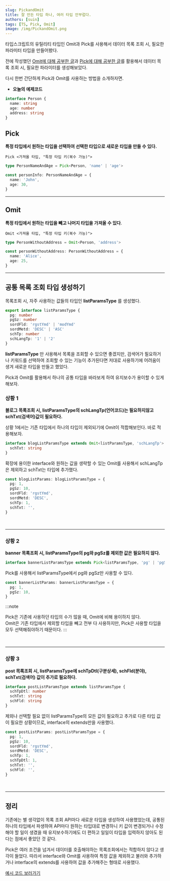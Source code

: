 ```yaml
---
slug: PickandOmit
title: 잘 만든 타입 하나, 여러 타입 안부럽다.
authors: [suin]
tags: [TS, Pick, Omit]
image: /img/PickandOmit.png
---
```


타입스크립트의 유틸리티 타입인 Omit과 Pick를 사용해서 데이터 목록 조회 시, 필요한 파라미터 타입을 만들어봤다.

<!--truncate-->

<ThumNailImage src='/img/PickandOmit.png' alt='commonType 이미지' />

전에 작성했던 [Omit에 대해 공부한 글](2023-09-29-mdx-blog-post.mdx)과 [Pick에 대해 공부한 글](2023-09-30-mdx-blog-post.mdx)를 활용해서 데이터 목록 조회 시, 필요한 파라미터를 생성해보았다.

다시 한번 간단하게 Pick과 Omit를 사용하는 방법을 소개하자면.

- **오늘의 예제코드**

```ts
interface Person {
  name: string
  age: number
  address: string
}
```

## Pick

**특정 타입에서 원하는 타입을 선택하여 선택한 타입으로 새로운 타입을 만들 수 있다.**

`Pick <가져올 타입, "특정 타입 키(복수 가능)">`

```ts
type PersonNameAndAge = Pick<Person, 'name' | 'age'>

const personInfo: PersonNameAndAge = {
  name: 'John',
  age: 30,
}
```

---

## Omit

**특정 타입에서 원하는 타입을 빼고 나머지 타입을 가져올 수 있다**.

`Omit <가져올 타입, "특정 타입 키(복수 가능)">`

```ts
type PersonWithoutAddress = Omit<Person, 'address'>

const personWithoutAddress: PersonWithoutAddress = {
  name: 'Alice',
  age: 25,
}
```

---

## 공통 목록 조회 타입 생성하기

목록조회 시, 자주 사용하는 값들의 타입인 **listParamsType** 를 생성했다.

```ts
export interface listParamsType {
  pg: number
  pgSz: number
  sordFld: 'rgstYmd' | 'modYmd'
  sordMetd: 'DESC' | 'ASC'
  schTp: number
  schLangTp: '1' | '2'
}
```

**listParamsType** 만 사용해서 목록을 조회할 수 있으면 좋겠지만, 검색어가 필요하거나 키워드를 선택하여 조회할 수 있는 기능이 추가된다면 저대로 사용하기에 어려움이 생겨 새로운 타입을 만들고 했었다.

Pick과 Omit를 활용해서 하나의 공통 타입을 바라보게 하여 유지보수가 용이할 수 있게 해보자.

### 상황 1

**블로그 목록조회 시, listParamsType의 schLangTp(언어코드)는 필요하지않고 schTxt(검색어)값이 필요하다.**

상황 1에서는 기존 타입에서 하나의 타입이 제외되기에 Omit이 적합해보인다. 바로 적용해보자.

```ts
interface blogListParamsType extends Omit<listParamsType, 'schLangTp'> {
  schTxt: string
}
```

확장에 용이한 interface와 원하는 값을 생략할 수 있는 Omit를 사용해서 schLangTp은 제외하고 schTxt는 타입에 추가했다.

```ts
const blogListParams: blogListParamsType = {
  pg: 1,
  pgSz: 10,
  sordFld: 'rgstYmd',
  sordMetd: 'DESC',
  schTp: 1,
  schTxt: '',
}
```

<br />

---

### 상황 2

**banner 목록조회 시, listParamsType의 pg와 pgSz를 제외한 값은 필요하지 않다.**

```ts
interface bannerListParamsType extends Pick<listParamsType, 'pg' | 'pgSz'> {}
```

Pick를 사용해서 listParamsType에서 pg와 pgSz만 사용할 수 있다.

```ts
const bannerListParams: bannerListParamsType = {
  pg: 1,
  pgSz: 10,
}
```

:::note

Pick은 기존에 사용하던 타입의 수가 많을 때, Omit에 비해 용이하지 않다.<br/>
Omit은 기존 타입에서 제외할 타입을 빼고 전부 다 사용하지만,
Pick은 사용할 타입을 모두 선택해줘야하기 때문이다.
:::

<br />

---

### 상황 3

**post 목록조회 시, listParamsType에 schTpDtl(구분상세), schFld(분야), schTxt(검색어) 값이 추가로 필요하다.**

```ts
interface postListParamsType extends listParamsType {
  schTpDtl: number
  schTxt: string
  schFld: string
}
```

제외나 선택할 필요 없이 listParamsType의 모든 값이 필요하고 추가로 다른 타입 값이 필요한 상황이므로, interface의 extends만을 사용했다.

```ts
const postListParams: postListParamsType = {
  pg: 1,
  pgSz: 10,
  sordFld: 'rgstYmd',
  sordMetd: 'DESC',
  schTp: 1,
  schTpDtl: 1,
  schTxt: '',
  schFld: '',
}
```

<br />

---

## 정리

기존에는 별 생각없이 목록 조회 API마다 새로운 타입을 생성하여 사용했었는데, 공통된 하나의 타입에서 파생하여 API마다 원하는 타입대로 변경하니 키 값이 변경되거나 수정해야 할 일이 생겼을 때 유지보수하기에도 더 편하고 일일이 타입을 입력하지 않아도 된다는 점에서 좋았던 것 같다.

Pick은 여러 조건을 넘겨서 데이터를 호출해야하는 목록조회에서는 적합하지 않다고 생각이 들었다.
따라서 interface와 Omit를 사용하여 특정 값을 제외하고 불러와 추가하거나 interface의 extends를 사용하여 값을 추가해주는 형태로 사용했다.

[예시 코드 보러가기](https://www.typescriptlang.org/play?#code/PTAEFEA8EMFsAcA2BTUB5WBLALqAZKAAqYDGA1gFCYB22yATgGbQmqEMDOA9taAN4VQoanGQAuUB2z0aAc0Ghos8cICusAEYMF0ACa76yDhwlSZ1eQF8KFEEVKVsAT3htOPAHKiAgtV3flUABee3IAHnZ6bmoAGlAAchFYZHjQAB8EpRSAPhsSHilQVyieAElqRi4JSOivZN9-QJCBISSVeIApLgALaniYnWUJAGYABgHrWzAMHApnVyJ3agB1HG6uVWxvfUNjYPQsbAiluPi9AyMOeNyKfOpC4ujV7HXN7YvjaqXn162dy-2LWEogk8W8iFIKQGQiyEgATABWCY2ECotHojGYjGgCFSQjQehwDhQOBIVBYimUqkUmw0OhMFioXHYfGE2AcAAqLlQQPgsgk1HUWnoCj5AGUAF4CoXaITcei6ABiiF0oPosikAE1YLpUhl4rAuLptbqFPLdABZZDYVUJAAi4DFAGE9QlvM74maSN0OfBpZpZZJvQAZaAWX2ggCMrvicM9kzszNZRJJCBQoA8aAAdJGDrM6QxmKxQBpEFxZMHMHiCUSuQtkJA6H4OHmjkma+y68hThwQ2HZL7rvwvT7G6ZpHIKJM7oVS+XK9W2SYS2WK1WWR3OdzAaL+aBI9CirJJRJI+MzVwFcrbfF1Vqdf0LwqrTbQQ6PYfez6-fvP96OWOCSPgmYDtkuqZkhm2ZwqElAFgyxYaGG1AMAuG5Ll2oANk2ugtsQ4RgbW3KnHyMbihKQ58NOBS4Eh1AofQaHJuyEh0QxTGbphzS7qeh7kae54gTi67McSMBpqgmZZsMoDwUWqDYcgzZULQhaMkUXBSBxGHbopzbCYuRELECX6+na2CIP6wojgB2DjuY8hyt6172ZO1H3Lg8Cadg2lEhIXlaSJnHbtxQh8rxu4nvu55ypeSoqmqGrYCaj6xc+1o3u+Lp-t+EVOd0obhn6ABEkbFTlZkWXlQajnZQE5S59VTjYQA)
